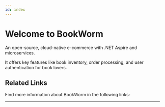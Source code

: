 ```yaml
---
id: index
---
```


# **Welcome to BookWorm**

An open-source, cloud-native e-commerce with .NET Aspire and microservices.

It offers key features like book inventory, order processing, and user authentication for book lovers.

<Tiles columns={2}>
  <Tile
    icon="BookOpenIcon"
    iconColor="text-green-500"
    href="https://github.com/foxminchan/BookWorm"
    title="Explore the source code"
    description="Explore the source code of BookWorm"
  />
  <Tile
    icon="StarIcon"
    iconColor="text-yellow-500"
    href="https://github.com/foxminchan/BookWorm/stargazers"
    title="Star BookWorm on GitHub"
    description="If you like the project, please star it on GitHub to show your support ❤️"
  />
  <Tile
    icon="RectangleGroupIcon"
    iconColor="text-purple-500"
    href="/docs/domains/catalog/1.0.0"
    title="Catalog"
    description="Book inventory, categories, and search functionality"
  />
  <Tile
    icon="TruckIcon"
    iconColor="text-green-500"
    href="/docs/domains/orders/1.0.0"
    title="Orders"
    description="Order processing, payment, and fulfillment"
  />
</Tiles>

## Related Links

Find more information about BookWorm in the following links:

<Tiles columns={2}>
  <Tile
    icon="CloudIcon"
    iconColor="text-blue-500"
    href="https://github.com/foxminchan/BookWorm/blob/main/deploys/README.md"
    title="Deployments Guide"
    description="Learn how to deploy BookWorm to various cloud environments"
  />
  <Tile
    icon="DocumentTextIcon"
    iconColor="text-green-500"
    href="https://github.com/foxminchan/BookWorm/blob/main/eventcatalog/README.md"
    title="EventCatalog Guide"
    description="Instructions for maintaining and extending this documentation"
  />
  <Tile
    icon="ChartBarIcon"
    iconColor="text-purple-500"
    href="https://sonarcloud.io/summary/overall?id=foxminchan_BookWorm&branch=main"
    title="Project SonarQube"
    description="View code quality metrics and analysis reports"
  />
  <Tile
    icon="GlobeAltIcon"
    iconColor="text-red-500"
    href="https://app.netlify.com/sites/bookwormdev/deploys"
    title="Netlify Deploys"
    description="Check the status of documentation deployments"
  />
</Tiles>

<hr />
